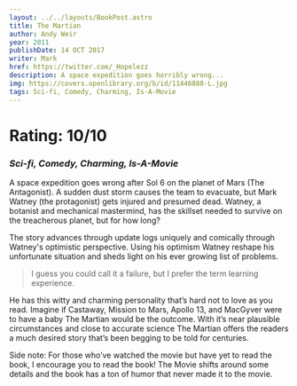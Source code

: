 ```yaml
---
layout: ../../layouts/BookPost.astro
title: The Martian
author: Andy Weir
year: 2011
publishDate: 14 OCT 2017
writer: Mark
href: https://twitter.com/_Hopelezz
description: A space expedition goes horribly wrong...
img: https://covers.openlibrary.org/b/id/11446888-L.jpg
tags: Sci-fi, Comedy, Charming, Is-A-Movie
---
```


# Rating: 10/10

### _Sci-fi, Comedy, Charming, Is-A-Movie_

A space expedition goes wrong after Sol 6 on the planet of Mars (The Antagonist). A sudden dust storm causes the team to evacuate, but Mark Watney (the protagonist) gets injured and presumed dead. Watney, a botanist and mechanical mastermind, has the skillset needed to survive on the treacherous planet, but for how long?

The story advances through update logs uniquely and comically through Watney's optimistic perspective. Using his optimism Watney reshape his unfortunate situation and sheds light on his ever growing list of problems.

>I guess you could call it a failure, but I prefer the term learning experience.

He has this witty and charming personality that’s hard not to love as you read. Imagine if Castaway, Mission to Mars, Apollo 13, and MacGyver were to have a baby The Martian would be the outcome. With it’s near plausible circumstances and close to accurate science The Martian offers the readers a much desired story that’s been begging to be told for centuries.

Side note: For those who’ve watched the movie but have yet to read the book, I encourage you to read the book! The Movie shifts around some details and the book has a ton of humor that never made it to the movie.
